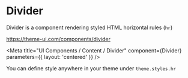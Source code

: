 
# Divider

Divider is a component rendering styled HTML horizontal rules (`hr`)

https://theme-ui.com/components/divider

<Meta
  title="UI Components / Content / Divider"
  component={Divider}
  parameters={{ layout: 'centered' }}
/>

<ArgsTable of={Divider} />

You can define style anywhere in your theme under `theme.styles.hr`

<Canvas>
  <Story name="Default">
    <Divider sx={{ minWidth: 280 }} />
  </Story>
</Canvas>
